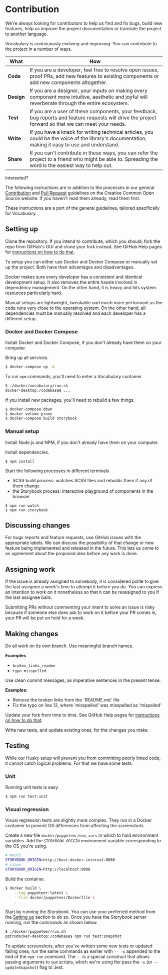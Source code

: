 
<Meta title="Vocabulary/Contribution" />

# Contribution

We're always looking for contributors to help us find and fix bugs, build new
features, help us improve the project documentation or translate the project to
another language.

Vocabulary is continuously evolving and improving. You can contribute to the
project in a number of ways.

| What | How |
|-|-|
| **Code**      | If you are a developer, feel free to resolve open issues, proof PRs, add new features to existing components or add new components altogether. |
| **Design**    | If you are a designer, your inputs on making every component more intuitive, aesthetic and joyful will reverberate through the entire ecosystem. |
| **Test**      | If you are a user of these components, your feedback, bug reports and feature requests will drive the project forward so that we can meet your needs. |
| **Write**     | If you have a knack for writing technical articles, you could be the voice of the library's documentation, making it easy to use and understand. |
| **Share**     | If you can't contribute in these ways, you can refer the project to a friend who might be able to. Spreading the word is the easiest way to help out. |

Interested?

The following instructions are in addition to the processes in our general [Contribution][contribution] and
[Pull Request][pull_request] guidelines on the Creative Common Open Source website. If you haven't read them already,
read them first.

[contribution]:https://creativecommons.github.io/contributing-code/
[pull_request]:https://opensource.creativecommons.org/contributing-code/pr-guidelines/

These instructions are a port of the general guidelines, tailored specifically for Vocabulary.

## Setting up

Clone the repository. If you intend to contribute, which you should, fork the repo from GitHub's GUI and clone your fork
instead. See GitHub Help pages for [instructions on how to do that](https://help.github.com/en/github/getting-started-with-github/fork-a-repo).

To setup you can either use Docker and Docker Compose or manually set up the project. Both have their advantages and
disadvantages.

Docker makes sure every developer has a consistent and identical development setup. It also removes the entire hassle
involved in dependency management. On the other hand, it is heavy and hits system resources particularly hard.

Manual setups are lightweight, tweakable and much more performant as the code runs very close to the operating
system. On the other hand, all dependencies must be manually resolved and each developer has a different setup.

### Docker and Docker Compose

Install Docker and Docker Compose, if you don't already have them on your computer.

Bring up all services.

```bash
$ docker-compose up -d
```

To run `npm` commands, you'll need to enter a Vocabulary container.

```bash
$ ./docker/vocabulary/run.sh
docker-desktop:/codebase$ ...
```

If you install new packages, you'll need to rebuild a few things.

```bash
$ docker-compose down
$ docker volume prune
$ docker-compose build storybook
```

### Manual setup

Install Node.js and NPM, if you don't already have them on your computer.

Install dependencies.
```
$ npm install
```

Start the following processes in different terminals
- SCSS build process: watches SCSS files and rebuilds them if any of them change
- the Storybook process: interactive playground of components in the browser

```
$ npm run watch
$ npm run storybook
```

## Discussing changes

For bugs reports and feature requests, use GitHub issues with the appropriate
labels. We can discuss the possibility of that change or new feature being
implemented and released in the future. This lets us come to an agreement about
the proposed idea before any work is done.

## Assigning work

If the issue is already assigned to somebody, it is considered polite to give the last assignee a week's time to attempt
it before you do. You can express an intention to work on it nonetheless so that it can be reassigned to you if the last
assignee bails.

Submitting PRs without commenting your intent to solve an issue is risky because if someone else does ask to work on it
before your PR comes in, your PR will be put on hold for a week.

## Making changes

Do all work on its own branch. Use meaningful branch names.

**Examples**
- `broken_links_readme`
- `typo_misspelled`

Use clean commit messages, as imperative sentences in the present tense.

**Examples:**
- Remove the broken links from the \`README.md\` file
- Fix the typo on line 12, where 'misspelled' was misspelled as 'mispelled'

Update your fork from time to time. See GitHub Help pages for [instructions on how to do that](https://help.github.com/en/github/collaborating-with-issues-and-pull-requests/syncing-a-fork).

Write new tests, and update existing ones, for the changes you make.

## Testing

While our Husky setup will prevent you from committing poorly linted code, it cannot catch logical problems. For
that we have some tests.

### Unit

Running unit tests is easy.

```bash
$ npm run test:unit
```

### Visual regression

Visual regression tests are slightly more complex. They run in a Docker container to prevent OS differences from
affecting the screenshots.

Create a new file `docker/puppeteer/env_vars` in which to hold environment variables. Add the `STORYBOOK_ORIGIN`
environment variable corresponding to the OS you're using.

```bash
# macOS
STORYBOOK_ORIGIN=http://host.docker.internal:8080
# Linux
STORYBOOK_ORIGIN=http://localhost:8080
```

Build the container.

```bash
$ docker build \
    --tag puppeteer:latest \
    --file docker/puppeteer/Dockerfile \
    .
```

Start by running the Storybook. You can use your preferred method from the [Setting up](#setting-up) section to do so.
Once you have the Storybook server running, run the commands as shown below.

```bash
$ ./docker/puppeteer/run.sh
pptr@docker-desktop:/codebase$ npm run test:snapshot
```

To update screenshots, after you've written some new tests or updated failing ones, run the same commands as earlier
with `-- -u` appended to the end of the `npm run` command. The `--` is a special construct that allows passing arguments
to `npm` scripts, which we're using the pass the `-u` (or `--updateSnapshot`) flag to Jest.
